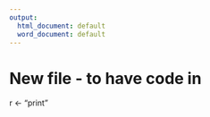 ```yaml
---
output:
  html_document: default
  word_document: default
---
```



# New file - to have code in

r <- "print"
